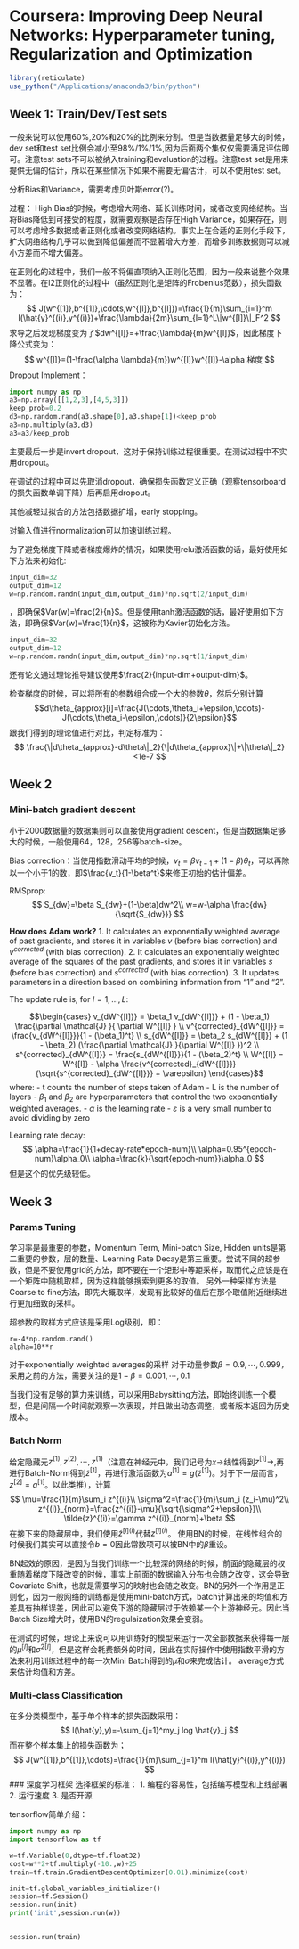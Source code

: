 # Coursera: Improving Deep Neural Networks: Hyperparameter tuning, Regularization and Optimization

```r
library(reticulate)
use_python("/Applications/anaconda3/bin/python")
```

## Week 1: Train/Dev/Test sets
一般来说可以使用60%,20%和20%的比例来分割。但是当数据量足够大的时候，dev set和test set比例会减小至98%/1%/1%,因为后面两个集仅仅需要满足评估即可。注意test sets不可以被纳入training和evaluation的过程。注意test set是用来提供无偏的估计，所以在某些情况下如果不需要无偏估计，可以不使用test set。

分析Bias和Variance，需要考虑贝叶斯error(?)。

过程：
High Bias的时候，考虑增大网络、延长训练时间，或者改变网络结构。当将Bias降低到可接受的程度，就需要观察是否存在High Variance，如果存在，则可以考虑增多数据或者正则化或者改变网络结构。事实上在合适的正则化手段下，扩大网络结构几乎可以做到降低偏差而不显著增大方差，而增多训练数据则可以减小方差而不增大偏差。

在正则化的过程中，我们一般不将偏直项纳入正则化范围，因为一般来说整个效果不显著。在l2正则化的过程中（虽然正则化是矩阵的Frobenius范数），损失函数为：
$$
J(w^{[1]},b^{[1]},\cdots,w^{[l]},b^{[l]})=\frac{1}{m}\sum_{i=1}^m l(\hat{y}^{(i)},y^{(i)})+\frac{\lambda}{2m}\sum_{l=1}^L\|w^{[l]}\|_F^2
$$
求导之后发现梯度变为了$dw^{[l]}=+\frac{\lambda}{m}w^{[l]}$，因此梯度下降公式变为：
$$
w^{[l]}=(1-\frac{\alpha \lambda}{m})w^{[l]}w^{[l]}-\alpha 梯度
$$
Dropout Implement：
```python
import numpy as np
a3=np.array([[1,2,3],[4,5,3]])
keep_prob=0.2
d3=np.random.rand(a3.shape[0],a3.shape[1])<keep_prob
a3=np.multiply(a3,d3)
a3=a3/keep_prob
```
主要最后一步是invert dropout，这对于保持训练过程很重要。在测试过程中不实用dropout。

在调试的过程中可以先取消dropout，确保损失函数定义正确（观察tensorboard的损失函数单调下降）后再启用dropout。

其他减轻过拟合的方法包括数据扩增，early stopping。

对输入值进行normalization可以加速训练过程。

为了避免梯度下降或者梯度爆炸的情况，如果使用relu激活函数的话，最好使用如下方法来初始化:
```python
input_dim=32
output_dim=12
w=np.random.randn(input_dim,output_dim)*np.sqrt(2/input_dim)
```
，即确保$Var(w)=\frac{2}{n}$。但是使用tanh激活函数的话，最好使用如下方法，即确保$Var(w)=\frac{1}{n}$，这被称为Xavier初始化方法。
```python
input_dim=32
output_dim=12
w=np.random.randn(input_dim,output_dim)*np.sqrt(1/input_dim)
```
还有论文通过理论推导建议使用$\frac{2}{input-dim+output-dim}$。

检查梯度的时候，可以将所有的参数组合成一个大的参数$\theta$，然后分别计算
$$d\theta_{approx}[i]=\frac{J(\cdots,\theta_i+\epsilon,\cdots)-J(\cdots,\theta_i-\epsilon,\cdots)}{2\epsilon}$$
跟我们得到的理论值进行对比，判定标准为：
$$
\frac{\|d\theta_{approx}-d\theta\|_2}{\|d\theta_{approx}\|+\|\theta\|_2}<1e-7
$$

## Week 2
### Mini-batch gradient descent
小于2000数据量的数据集则可以直接使用gradient descent，但是当数据集足够大的时候，一般使用64，128，256等batch-size。

Bias correction：当使用指数滑动平均的时候，$v_t=\beta v_{t-1}+(1-\beta)\theta_t$，可以再除以一个小于1的数，即$\frac{v_t}{1-\beta^t}$来修正初始的估计偏差。

RMSprop:
$$
S_{dw}=\beta S_{dw}+(1-\beta)dw^2\\
w=w-\alpha \frac{dw}{\sqrt{S_{dw}}}
$$

**How does Adam work?**
1. It calculates an exponentially weighted average of past gradients, and stores it in variables $v$ (before bias correction) and $v^{corrected}$ (with bias correction). 
2. It calculates an exponentially weighted average of the squares of the past gradients, and  stores it in variables $s$ (before bias correction) and $s^{corrected}$ (with bias correction). 
3. It updates parameters in a direction based on combining information from "1" and "2".

The update rule is, for $l = 1, ..., L$: 

$$\begin{cases}
v_{dW^{[l]}} = \beta_1 v_{dW^{[l]}} + (1 - \beta_1) \frac{\partial \mathcal{J} }{ \partial W^{[l]} } \\
v^{corrected}_{dW^{[l]}} = \frac{v_{dW^{[l]}}}{1 - (\beta_1)^t} \\
s_{dW^{[l]}} = \beta_2 s_{dW^{[l]}} + (1 - \beta_2) (\frac{\partial \mathcal{J} }{\partial W^{[l]} })^2 \\
s^{corrected}_{dW^{[l]}} = \frac{s_{dW^{[l]}}}{1 - (\beta_2)^t} \\
W^{[l]} = W^{[l]} - \alpha \frac{v^{corrected}_{dW^{[l]}}}{\sqrt{s^{corrected}_{dW^{[l]}}} + \varepsilon}
\end{cases}$$
where:
- t counts the number of steps taken of Adam 
- L is the number of layers
- $\beta_1$ and $\beta_2$ are hyperparameters that control the two exponentially weighted averages. 
- $\alpha$ is the learning rate
- $\varepsilon$ is a very small number to avoid dividing by zero

Learning rate decay:
$$
\alpha=\frac{1}{1+decay-rate*epoch-num}\\
\alpha=0.95^{epoch-num}\alpha_0\\
\alpha=\frac{k}{\sqrt{epoch-num}}\alpha_0
$$
但是这个的优先级较低。

## Week 3
### Params Tuning
学习率是最重要的参数，Momentum Term, Mini-batch Size, Hidden units是第二重要的参数，层的数量、Learning Rate Decay是第三重要。尝试不同的超参数，但是不要使用grid的方法，即不要在一个矩形中等距采样，取而代之应该是在一个矩阵中随机取样，因为这样能够搜索到更多的取值。
另外一种采样方法是Coarse to fine方法，即先大概取样，发现有比较好的值后在那个取值附近继续进行更加细致的采样。

超参数的取样方式应该是采用Log级别，即：
```
r=-4*np.random.rand()
alpha=10**r
```

对于exponentially weighted averages的采样
对于动量参数$\beta=0.9,\cdots,0.999$，采用之前的方法，需要关注的是$1-\beta=0.001,\cdots, 0.1$


当我们没有足够的算力来训练，可以采用Babysitting方法，即始终训练一个模型，但是间隔一个时间就观察一次表现，并且做出动态调整，或者版本返回为历史版本。

### Batch Norm
给定隐藏元$z^{(1)},z^{(2)},\cdots,z^{(1)}$（注意在神经元中，我们记号为$x\rightarrow$线性得到$z^{[1]}\rightarrow$,再进行Batch-Norm得到$\tilde{z}^{[1]}$，再进行激活函数为$a^{[1]}=g(\tilde{z}^{[1]})$。对于下一层而言，$z^{[2]}=a^{[1]}$。以此类推），计算
$$
\mu=\frac{1}{m}\sum_i z^{(i)}\\
\sigma^2=\frac{1}{m}\sum_i (z_i-\mu)^2\\
z^{(i)}_{norm}=\frac{z^{(i)}-\mu}{\sqrt{\sigma^2+\epsilon}}\\
\tilde{z}^{(i)}=\gamma z^{(i)}_{norm}+\beta
$$
在接下来的隐藏层中，我们使用$\tilde{z}^{[l](i)}$代替$z^{[l](i)}$。
使用BN的时候，在线性组合的时候我们其实可以直接令$b=0$因此常数项可以被BN中的$\beta$重设。

BN起效的原因，是因为当我们训练一个比较深的网络的时候，前面的隐藏层的权重随着梯度下降改变的时候，事实上前面的数据输入分布也会随之改变，这会导致Covariate Shift，也就是需要学习的映射也会随之改变。BN的另外一个作用是正则化，因为一般网络的训练都是使用mini-batch方式，batch计算出来的均值和方差具有抽样误差，因此可以避免下游的隐藏层过于依赖某一个上游神经元。因此当Batch Size增大时，使用BN的regulaization效果会变弱。

在测试的时候，理论上来说可以用训练好的模型来运行一次全部数据来获得每一层的$\mu^{[l]}$和$\sigma^{2[l]}$，但是这样会耗费额外的时间，因此在实际操作中使用指数平滑的方法来利用训练过程中的每一次Mini Batch得到的$\mu$和$\sigma$来完成估计。 average方式来估计均值和方差。


### Multi-class Classification
在多分类模型中，基于单个样本的损失函数采用：
$$
l(\hat{y},y)=-\sum_{j=1}^my_j log \hat{y}_j
$$
而在整个样本集上的损失函数为；
$$
J(w^{[1]},b^{[1]},\cdots)=\frac{1}{m}\sum_{j=1}^m l(\hat{y}^{(i)},y^{(i)})
$$
### 深度学习框架
选择框架的标准：
1. 编程的容易性，包括编写模型和上线部署
2. 运行速度
3. 是否开源

tensorflow简单介绍：
```python
import numpy as np
import tensorflow as tf

w=tf.Variable(0,dtype=tf.float32)
cost=w**2+tf.multiply(-10.,w)+25
train=tf.train.GradientDescentOptimizer(0.01).minimize(cost)

init=tf.global_variables_initializer()
session=tf.Session()
session.run(init)
print('init',session.run(w))


session.run(train)
```

